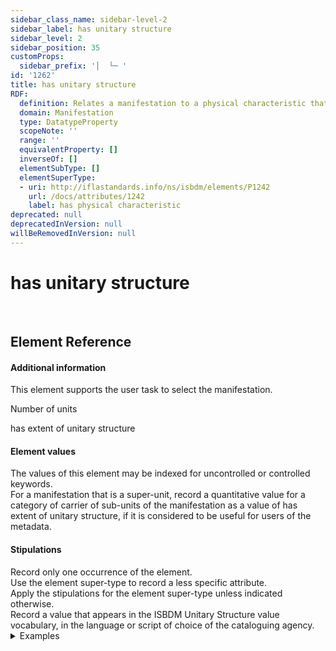 ```yaml
---
sidebar_class_name: sidebar-level-2
sidebar_label: has unitary structure
sidebar_level: 2
sidebar_position: 35
customProps:
  sidebar_prefix: '│  └─ '
id: '1262'
title: has unitary structure
RDF:
  definition: Relates a manifestation to a physical characteristic that is its composition in one or more physical or logical parts.
  domain: Manifestation
  type: DatatypeProperty
  scopeNote: ''
  range: ''
  equivalentProperty: []
  inverseOf: []
  elementSubType: []
  elementSuperType:
  - uri: http://iflastandards.info/ns/isbdm/elements/P1242
    url: /docs/attributes/1242
    label: has physical characteristic
deprecated: null
deprecatedInVersion: null
willBeRemovedInVersion: null
---
```

# has unitary structure

<Mandatory /><Unique /><br />
## Element Reference
<ElementReference frontMatter={frontMatter} />

#### Additional information

<div className="guid">
This element supports the user task to select the manifestation.
</div>

<SeeAlso><InLink href="/docs/assess#p010">Number of units</InLink></SeeAlso>

<SeeAlso><InLink href="/docs/attributes/1275">has extent of unitary structure</InLink></SeeAlso>

#### Element values

<div className="guid">
The values of this element may be indexed for uncontrolled or controlled keywords.
</div>

<div className="guid">
For a manifestation that is a super-unit, record a quantitative value for a category of carrier of sub-units of the manifestation as a value of <InLink href="/docs/attributes/1275">has extent of unitary structure</InLink>, if it is considered to be useful for users of the metadata.
</div>

#### Stipulations

<div className="stip">
  Record only one occurrence of the element.
</div>

<div className="stip">
  Use the element super-type to record a less specific attribute.
</div>

<div className="stip">
  Apply the stipulations for the element super-type unless indicated otherwise.
</div>

<div className="stip">
  Record a value that appears in the <InLink href="/docs/ves/1262">ISBDM Unitary Structure value vocabulary</InLink>, in the language or script of choice of the cataloguing agency.
  
  <details>
  <summary>Examples</summary>
  
  | Property | Value |
  |:---------|:------|
  | has unitary structure | "single unit" |
  
  <hr />
  
  | Property | Value |
  |:---------|:------|
  | has unitary structure | "multiple unit" |
  </details>
</div>
